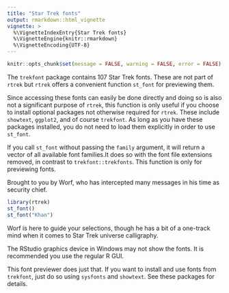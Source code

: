 ```yaml
---
title: "Star Trek fonts"
output: rmarkdown::html_vignette
vignette: >
  %\VignetteIndexEntry{Star Trek fonts}
  %\VignetteEngine{knitr::rmarkdown}
  %\VignetteEncoding{UTF-8}
---
```


```r
knitr::opts_chunk$set(message = FALSE, warning = FALSE, error = FALSE)
```

The `trekfont` package contains 107 Star Trek fonts. These are not part of `rtrek` but `rtrek` offers a convenient function `st_font` for previewing them.

Since accessing these fonts can easily be done directly and doing so is also not a significant purpose of `rtrek`, this function is only useful if you choose to install optional packages not otherwise required for `rtrek`.
These include `showtext`, `ggplot2`, and of course `trekfont`. As long as you have these packages installed, you do not need to load them explicitly in order to use `st_font`.

If you call `st_font` without passing the `family` argument, it will return a vector of all available font families.It does so with the font file extensions removed, in contrast to `trekfont::trekfonts`.
This function is only for previewing fonts.

Brought to you by Worf, who has intercepted many messages in his time as security chief.

```r
library(rtrek)
st_font()
st_font("Khan")
```

Worf is here to guide your selections, though he has a bit of a one-track mind when it comes to Star Trek universe calligraphy.

The RStudio graphics device in Windows may not show the fonts. It is recommended you use the regular R GUI.

This font previewer does just that. If you want to install and use fonts from `trekfont`, just do so using `sysfonts` and `showtext`. See these packages for details.
